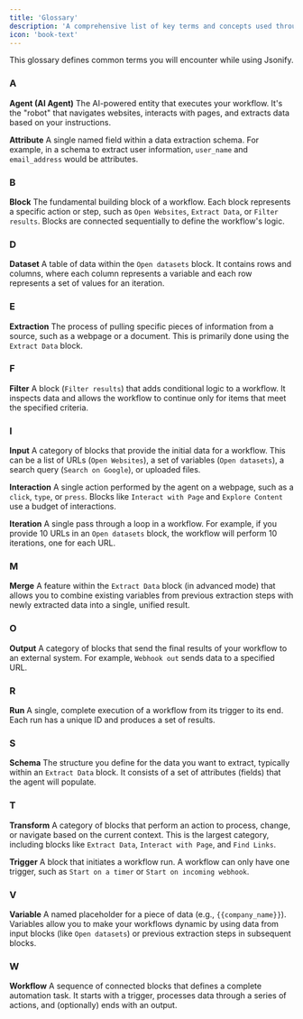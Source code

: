 ```yaml
---
title: 'Glossary'
description: 'A comprehensive list of key terms and concepts used throughout the Jsonify platform and documentation.'
icon: 'book-text'
---
```


This glossary defines common terms you will encounter while using Jsonify.

### A

**Agent (AI Agent)**
The AI-powered entity that executes your workflow. It's the "robot" that navigates websites, interacts with pages, and extracts data based on your instructions.

**Attribute**
A single named field within a data extraction schema. For example, in a schema to extract user information, `user_name` and `email_address` would be attributes.

### B

**Block**
The fundamental building block of a workflow. Each block represents a specific action or step, such as `Open Websites`, `Extract Data`, or `Filter results`. Blocks are connected sequentially to define the workflow's logic.

### D

**Dataset**
A table of data within the `Open datasets` block. It contains rows and columns, where each column represents a variable and each row represents a set of values for an iteration.

### E

**Extraction**
The process of pulling specific pieces of information from a source, such as a webpage or a document. This is primarily done using the `Extract Data` block.

### F

**Filter**
A block (`Filter results`) that adds conditional logic to a workflow. It inspects data and allows the workflow to continue only for items that meet the specified criteria.

### I

**Input**
A category of blocks that provide the initial data for a workflow. This can be a list of URLs (`Open Websites`), a set of variables (`Open datasets`), a search query (`Search on Google`), or uploaded files.

**Interaction**
A single action performed by the agent on a webpage, such as a `click`, `type`, or `press`. Blocks like `Interact with Page` and `Explore Content` use a budget of interactions.

**Iteration**
A single pass through a loop in a workflow. For example, if you provide 10 URLs in an `Open datasets` block, the workflow will perform 10 iterations, one for each URL.

### M

**Merge**
A feature within the `Extract Data` block (in advanced mode) that allows you to combine existing variables from previous extraction steps with newly extracted data into a single, unified result.

### O

**Output**
A category of blocks that send the final results of your workflow to an external system. For example, `Webhook out` sends data to a specified URL.

### R

**Run**
A single, complete execution of a workflow from its trigger to its end. Each run has a unique ID and produces a set of results.

### S

**Schema**
The structure you define for the data you want to extract, typically within an `Extract Data` block. It consists of a set of attributes (fields) that the agent will populate.

### T

**Transform**
A category of blocks that perform an action to process, change, or navigate based on the current context. This is the largest category, including blocks like `Extract Data`, `Interact with Page`, and `Find Links`.

**Trigger**
A block that initiates a workflow run. A workflow can only have one trigger, such as `Start on a timer` or `Start on incoming webhook`.

### V

**Variable**
A named placeholder for a piece of data (e.g., `{{company_name}}`). Variables allow you to make your workflows dynamic by using data from input blocks (like `Open datasets`) or previous extraction steps in subsequent blocks.

### W

**Workflow**
A sequence of connected blocks that defines a complete automation task. It starts with a trigger, processes data through a series of actions, and (optionally) ends with an output.